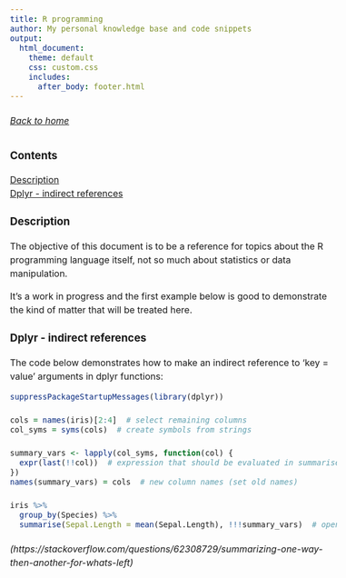 ```yaml
---
title: R programming
author: My personal knowledge base and code snippets
output: 
  html_document:
    theme: default
    css: custom.css
    includes:
      after_body: footer.html
---
```


<style>
body{
  font-size: 16px;
  line-height: 24px;
}
.main-container {
  max-width: 1200px;
}
</style>

###### [Back to home](index.html)

### Contents
[Description](#description)  
[Dplyr - indirect references](#dplyr-indirect-references)

### Description {#description}
The objective of this document is to be a reference for topics about the R
programming language itself, not so much about statistics or data manipulation.

It's a work in progress and the first example below is good to demonstrate the
kind of matter that will be treated here.

### Dplyr - indirect references {#dplyr-indirect-references}
The code below demonstrates how to make an indirect reference to 'key = value'
arguments in dplyr functions:

```r
suppressPackageStartupMessages(library(dplyr))

cols = names(iris)[2:4]  # select remaining columns 
col_syms = syms(cols)  # create symbols from strings

summary_vars <- lapply(col_syms, function(col) {
  expr(last(!!col))  # expression that should be evaluated in summarise
})
names(summary_vars) = cols  # new column names (set old names)

iris %>%  
  group_by(Species) %>%
  summarise(Sepal.Length = mean(Sepal.Length), !!!summary_vars)  # open expressions
```
###### (https://stackoverflow.com/questions/62308729/summarizing-one-way-then-another-for-whats-left)